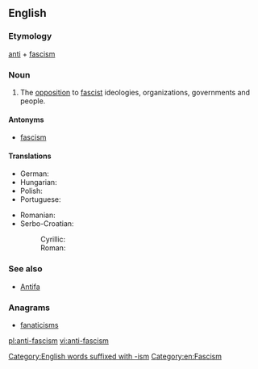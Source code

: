 ==English==
{{wikipedia}}

===Etymology===
[[anti]] + [[fascism]]

===Noun===
{{head|en|noun}}

# The [[opposition]] to [[fascist]] ideologies, organizations, governments and people.

====Antonyms====
* [[fascism]]

====Translations====
{{trans-top|the opposition to fascist ideologies}}
* German: {{t|de|Antifaschismus|m}}
* Hungarian: {{t|hu|antifasizmus}}
* Polish: {{t+|pl|antyfaszyzm}}
* Portuguese: {{t|pt|antifascismo|m}}
{{trans-mid}}
* Romanian: {{t+|ro|antifascism|n}}
* Serbo-Croatian:
*: Cyrillic: {{t|sh|антифашизам|m|sc=Cyrl}}
*: Roman: {{t|sh|antifašizam|m}}
{{trans-bottom}}

===See also===
* [[Antifa]]

===Anagrams===
* [[fanaticisms#English|fanaticisms]]

[[Category:English words suffixed with -ism]]
[[Category:en:Fascism]]

[[pl:anti-fascism]]
[[vi:anti-fascism]]